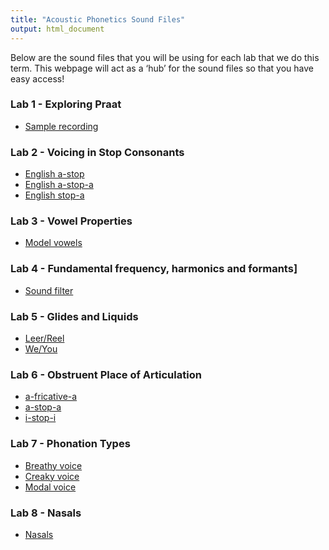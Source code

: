 ```yaml
---
title: "Acoustic Phonetics Sound Files"
output: html_document
---
```


Below are the sound files that you will be using for each lab that we do this term. This webpage will act as a 'hub' for the sound files so that you have easy access!

<h3> Lab 1 - Exploring Praat </h3> 
* [Sample recording](new_sound_files/Lab1_samplerecording.wav)

<h3> Lab 2 - Voicing in Stop Consonants </h3> 
* [English a-stop](new_sound_files/Lab2_Eng_a_stop.wav)
* [English a-stop-a](new_sound_files/Lab2_Eng_a_stop_a.wav)
* [English stop-a](new_sound_files/Lab2_Eng_stop_a.wav)

<h3> Lab 3 - Vowel Properties </h3> 
* [Model vowels](new_sound_files/Lab3_modelvowels.wav)

<h3> Lab 4 - Fundamental frequency, harmonics and formants] </h3>
* [Sound filter](new_sound_files/Lab4_SoundFilter.wav)

<h3> Lab 5 - Glides and Liquids </h3>
* [Leer/Reel](new_sound_files/Lab5_Leer_Reel.wav)
* [We/You](new_sound_files/Lab5_We_You.wav)

<h3> Lab 6 - Obstruent Place of Articulation </h3>
* [a-fricative-a](new_sound_files/Lab6_a_fricative_a.wav)
* [a-stop-a](new_sound_files/Lab6_a_stop_a.wav)
* [i-stop-i](new_sound_files/Lab6_i_stop_i.wav)

<h3> Lab 7 - Phonation Types </h3>
* [Breathy voice](new_sound_files/Lab7_breathyvoice.wav)
* [Creaky voice](new_sound_files/Lab7_creakyvoice.wav)
* [Modal voice](new_sound_files/Lab7_modalvoice.wav)

<h3> Lab 8 - Nasals </h3>
* [Nasals](new_sound_files/Lab8_nasals.wav)
